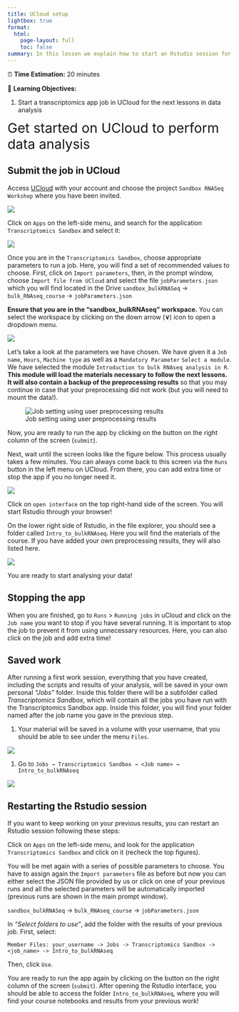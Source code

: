```yaml
---
title: UCloud setup
lightbox: true
format:
  html:
    page-layout: full
    toc: false
summary: In this lesson we explain how to start an Rstudio session for data analysis
---
```


:::{.callout-note title="Section Overview"}

⏰ **Time Estimation:** 20 minutes  

💬 **Learning Objectives:**

1. Start a transcriptomics app job in UCloud for the next lessons in data analysis
:::

<span style="font-size:30px;"> Get started on UCloud to perform data analysis<span>

## Submit the job in UCloud

Access [UCloud](https://cloud.sdu.dk) with your account and choose the project `Sandbox RNASeq Workshop` where you have been invited.

![](./img/04c_preprocessing_setup/chooseProject.png)

Click on `Apps` on the left-side menu, and search for the application `Transcriptomics Sandbox` and select it:

![](./img/05a_data_analysis_setup/apps.png)

Once you are in the `Transcriptomics Sandbox`, choose appropriate parameters to run a job. Here, you will find a set of recommended values to choose. First, click on `Import parameters`, then, in the prompt window, choose `Import file from UCloud` and select the file  `jobParameters.json` which you will find located in the Drive `sandbox_bulkRNASeq` -\> `bulk_RNAseq_course` -\> `jobParameters.json`

:::{.callout-warning}
**Ensure that you are in the "sandbox_bulkRNAseq" workspace.** You can select the workspace by clicking on the down arrow (**&or;**) icon to open a dropdown menu.
:::

![](./img/05a_data_analysis_setup/importParamsTranscript.png)

Let's take a look at the parameters we have chosen. We have given it a `Job name`, `Hours`, `Machine type` as well as a `Mandatory Parameter` `Select a module`. We have selected the module `Introduction to bulk RNAseq analysis in R`. **This module will load the materials necessary to follow the next lessons. It will also contain a backup of the preprocessing results** so that you may continue in case that your preprocessing did not work (but you will need to mount the data!).

![Job setting using user preprocessing results](./img/05a_data_analysis_setup/jobParams.png)

Now, you are ready to run the app by clicking on the button on the right column of the screen (`submit`).

Next, wait until the screen looks like the figure below. This process usually takes a few minutes. You can always come back to this screen via the `Runs` button in the left menu on UCloud. From there, you can add extra time or stop the app if you no longer need it.

![](./img/05a_data_analysis_setup/startappTrans.png)

Click on `open interface` on the top right-hand side of the screen. You will start Rstudio through your browser!

On the lower right side of Rstudio, in the file explorer, you should see a folder called `Intro_to_bulkRNAseq`. Here you will find the materials of the course. If you have added your own preprocessing results, they will also listed here.

![](./img/05a_data_analysis_setup/courseMaterial.png)

You are ready to start analysing your data!

## Stopping the app

When you are finished, go to `Runs` > `Running jobs` in uCloud and click on the `Job name` you want to stop if you have several running. It is important to stop the job to prevent it from using unnecessary resources. Here, you can also click on the job and add extra time!

## Saved work

After running a first work session, everything that you have created, including the scripts and results of your analysis, will be saved in your own personal *"Jobs"* folder. Inside this folder there will be a subfolder called *Transcriptomics Sandbox*, which will contain all the jobs you have run with the Transcriptomics Sandbox app. Inside this folder, you will find your folder named after the job name you gave in the previous step.

1. Your material will be saved in a volume with your username, that you should be able to see under the menu `Files`. 

![](./img/04c_preprocessing_setup/fileDrives.png)

1. Go to `Jobs → Transcriptomics Sandbox → <Job name> → Intro_to_bulkRNAseq`

![](./img/05a_data_analysis_setup/fileTranscript.png)

## Restarting the Rstudio session

If you want to keep working on your previous results, you can restart an Rstudio session following these steps:

Click on `Apps` on the left-side menu, and look for the application `Transcriptomics Sandbox` and click on it (recheck the top figures).

You will be met again with a series of possible parameters to choose. You have to assign again the `Import parameters` file as before but now you can either select the JSON file provided by us or click on one of your previous runs and all the selected parameters will be automatically imported (previous runs are shown in the main prompt window).

`sandbox_bulkRNASeq` -> `bulk_RNAseq_course` -> `jobParameters.json`

In *"Select folders to use"*, add the folder with the results of your previous job. First, select: 

 `Member Files: your_username -> Jobs -> Transcriptomics Sandbox -> <job_name> -> Intro_to_bulkRNAseq`
 
Then, click `Use`.

You are ready to run the app again by clicking on the button on the right column of the screen (`submit`). After opening the Rstudio interface, you should be able to access the folder `Intro_to_bulkRNAseq`, where you will find your course notebooks and results from your previous work!
